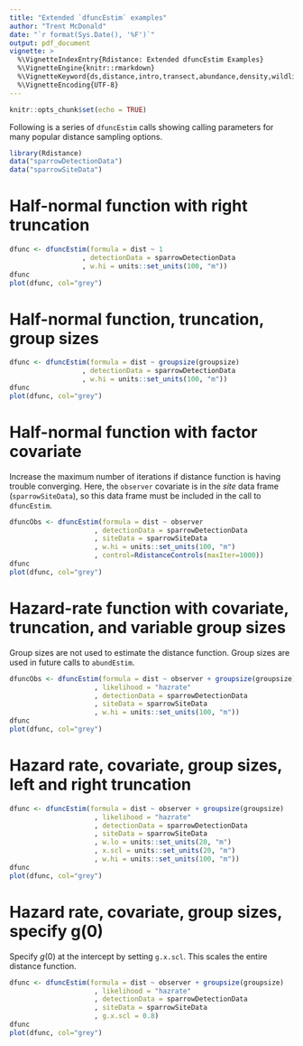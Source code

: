 ```yaml
---
title: "Extended `dfuncEstim` examples"
author: "Trent McDonald"
date: "`r format(Sys.Date(), '%F')`"
output: pdf_document
vignette: >
  %\VignetteIndexEntry{Rdistance: Extended dfuncEstim Examples}
  %\VignetteEngine{knitr::rmarkdown}
  %\VignetteKeyword{ds,distance,intro,transect,abundance,density,wildlife}
  %\VignetteEncoding{UTF-8}
---
```


```r
knitr::opts_chunk$set(echo = TRUE)
```

Following is a series of `dfuncEstim` calls showing calling parameters for many popular distance sampling options. 

```r
library(Rdistance)
data("sparrowDetectionData")
data("sparrowSiteData")
```

# Half-normal function with right truncation

```r
dfunc <- dfuncEstim(formula = dist ~ 1
                  , detectionData = sparrowDetectionData
                  , w.hi = units::set_units(100, "m"))
dfunc
plot(dfunc, col="grey")
```

# Half-normal function, truncation, group sizes

```r
dfunc <- dfuncEstim(formula = dist ~ groupsize(groupsize)
                  , detectionData = sparrowDetectionData
                  , w.hi = units::set_units(100, "m"))
dfunc
plot(dfunc, col="grey")
```

# Half-normal function with factor covariate 

Increase the maximum number of iterations if distance function is having trouble converging.  Here, the `observer` covariate is in the *site* data frame (`sparrowSiteData`), so this data frame must be included in the call to `dfuncEstim`. 

```r
dfuncObs <- dfuncEstim(formula = dist ~ observer
                     , detectionData = sparrowDetectionData
                     , siteData = sparrowSiteData
                     , w.hi = units::set_units(100, "m")
                     , control=RdistanceControls(maxIter=1000))
dfunc
plot(dfunc, col="grey")
```

# Hazard-rate function with covariate, truncation, and variable group sizes

Group sizes are not used to estimate the distance function.  Group sizes are used in future calls to `abundEstim`. 

```r
dfuncObs <- dfuncEstim(formula = dist ~ observer + groupsize(groupsize)
                     , likelihood = "hazrate"
                     , detectionData = sparrowDetectionData
                     , siteData = sparrowSiteData
                     , w.hi = units::set_units(100, "m"))
dfunc
plot(dfunc, col="grey")
```

# Hazard rate, covariate, group sizes, left and right truncation

```r
dfunc <- dfuncEstim(formula = dist ~ observer + groupsize(groupsize)
                     , likelihood = "hazrate"
                     , detectionData = sparrowDetectionData
                     , siteData = sparrowSiteData
                     , w.lo = units::set_units(20, "m")
                     , x.scl = units::set_units(20, "m")
                     , w.hi = units::set_units(100, "m"))
dfunc
plot(dfunc, col="grey")
```



# Hazard rate, covariate, group sizes, specify g(0)

Specify $g(0)$ at the intercept by setting `g.x.scl`.  This scales the entire distance function. 

```r
dfunc <- dfuncEstim(formula = dist ~ observer + groupsize(groupsize)
                     , likelihood = "hazrate"
                     , detectionData = sparrowDetectionData
                     , siteData = sparrowSiteData
                     , g.x.scl = 0.8)
dfunc
plot(dfunc, col="grey")
```

